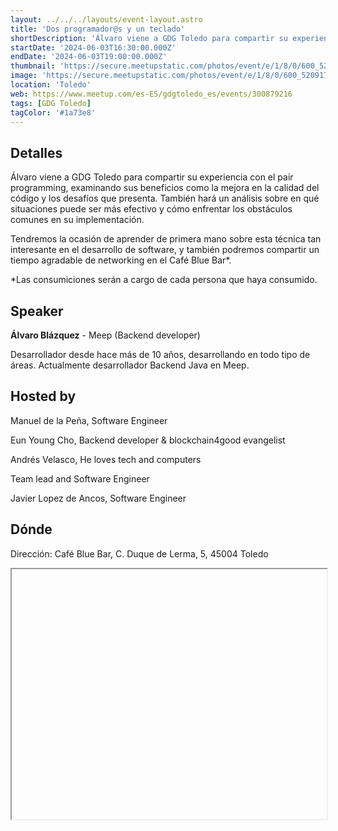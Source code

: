 ```yaml
---
layout: ../../../layouts/event-layout.astro
title: 'Dos programador@s y un teclado'
shortDescription: 'Álvaro viene a GDG Toledo para compartir su experiencia con el pair programming, examinando sus beneficios como la mejora en la calidad del código y los desafíos que presenta.'
startDate: '2024-06-03T16:30:00.000Z'
endDate: '2024-06-03T19:00:00.000Z'
thumbnail: 'https://secure.meetupstatic.com/photos/event/e/1/8/0/600_520917728.webp?w=750'
image: 'https://secure.meetupstatic.com/photos/event/e/1/8/0/600_520917728.webp?w=750'
location: 'Toledo'
web: https://www.meetup.com/es-ES/gdgtoledo_es/events/300879216
tags: [GDG Toledo]
tagColor: '#1a73e8'
---
```


## Detalles

Álvaro viene a GDG Toledo para compartir su experiencia con el pair programming, examinando sus beneficios como la mejora en la calidad del código y los desafíos que presenta. También hará un análisis sobre en qué situaciones puede ser más efectivo y cómo enfrentar los obstáculos comunes en su implementación.

Tendremos la ocasión de aprender de primera mano sobre esta técnica tan interesante en el desarrollo de software, y también podremos compartir un tiempo agradable de networking en el Café Blue Bar\*.

\*Las consumiciones serán a cargo de cada persona que haya consumido.

## Speaker

**Álvaro Blázquez** - Meep (Backend developer)

Desarrollador desde hace más de 10 años, desarrollando en todo tipo de áreas. Actualmente desarrollador Backend Java en Meep.

## Hosted by

Manuel de la Peña, Software Engineer

Eun Young Cho, Backend developer & blockchain4good evangelist

Andrés Velasco, He loves tech and computers

Team lead and Software Engineer

Javier Lopez de Ancos, Software Engineer

## Dónde

Dirección: Café Blue Bar, C. Duque de Lerma, 5, 45004 Toledo

<iframe
  style="width: 100%; height: 400px;"
  height="400"
  allowfullscreen=""
  loading="lazy"
  referrerpolicy="no-referrer-when-downgrade"
  src=""
  aria-label="Café Blue Bar, C. Duque de Lerma, 5, 45004 Toledo"
></iframe>
